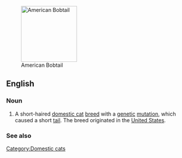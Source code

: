 [[Image:American Bobtail.jpg|thumb|right|150px|American Bobtail]]
==English==

===Noun===
{{en-noun|sg=[[American Bobtail]] [[cat]]}}

# A short-haired [[domestic cat]] [[breed]] with a [[genetic]] [[mutation]], which caused a short [[tail]].  The breed originated in the [[United States]].

===See also===
{{wikipedia|American Bobtail}}
{{commonscat|American Bobtail}}

[[Category:Domestic cats]]